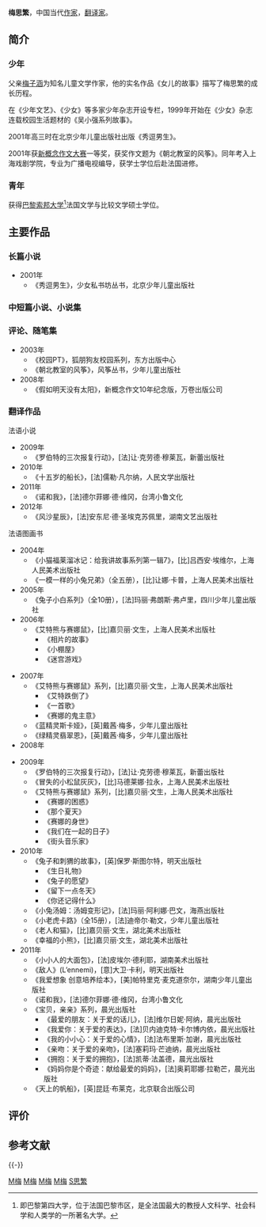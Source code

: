 {{Infobox writer <!-- see Template:Infobox writer -->
| name         = 梅思繁
| image        =
| imagesize    = 
| caption      = 梅思繁
| pseudonym    = 
| birthdate    = 
| birthplace   = {{PRC}}[[上海|上海]]
| deathdate    = 
| deathplace   = 
| occupation   = [[作家|作家]]，[[翻译家|翻译家]]
| nationality  = 
| period       = 
| genre        = 
| subject      = 
| movement     = 
| notableworks = 
| spouse       = 
| partner      = 
| children     = 
| relatives    = 
| influences   = 
| influenced   = 
| awards       = 
| signature    = 
| website      = 
}}


'''梅思繁'''，中国当代[[作家|作家]]，[[翻译家|翻译家]]。

== 简介 ==
=== 少年 ===
父亲[[梅子涵|梅子涵]]为知名儿童文学作家，他的实名作品《女儿的故事》描写了梅思繁的成长历程。

在《少年文艺》、《少女》等多家少年杂志开设专栏，1999年开始在《少女》杂志连载校园生活题材的《吴小强系列故事》。

2001年高三时在北京少年儿童出版社出版《秀逗男生》。

2001年获[[新概念作文大赛|新概念作文大赛]]一等奖，获奖作文题为《朝北教室的风筝》。同年考入上海戏剧学院，专业为广播电视编导，获学士学位后赴法国进修。

=== 青年 ===
获得[[巴黎索邦大学|巴黎索邦大学]]<ref>即巴黎第四大学，位于法国巴黎市区，是全法国最大的教授人文科学、社会科学和人类学的一所著名大学。</ref>法国文学与比较文学硕士学位。

== 主要作品 ==
=== 长篇小说 ===
*2001年
**《秀逗男生》，少女私书坊丛书，北京少年儿童出版社

=== 中短篇小说、小说集 ===

=== 评论、随笔集 ===
*2003年
**《校园PT》，狐朋狗友校园系列，东方出版中心
**《朝北教室的风筝》，风筝丛书，少年儿童出版社
*2008年
**《假如明天没有太阳》，新概念作文10年纪念版，万卷出版公司

=== 翻译作品 ===
法语小说
*2009年
**《罗伯特的三次报复行动》，[法]让·克劳德·穆莱瓦，新蕾出版社
*2010年
**《十五岁的船长》，[法]儒勒·凡尔纳，人民文学出版社
*2011年
**《诺和我》，[法]德尔菲娜·德·维冈，台湾小鲁文化
*2012年
**《风沙星辰》，[法]安东尼·德·圣埃克苏佩里，湖南文艺出版社



法语图画书
*2004年
**《小猫福莱溜冰记：给我讲故事系列第一辑7》，[比]吕西安·埃维尔，上海人民美术出版社
**《一模一样的小兔兄弟》（全五册），[比]让娜·卡普，上海人民美术出版社
*2005年
**《兔子小白系列》（全10册），[法]玛丽·弗朗斯·弗卢里，四川少年儿童出版社
*2006年
**《艾特熊与赛娜鼠》，[比]嘉贝丽·文生，上海人民美术出版社
***《相片的故事》
***《小棚屋》
***《迷宫游戏》
 
*2007年
**《艾特熊与赛娜鼠》系列，[比]嘉贝丽·文生，上海人民美术出版社
***《艾特跌倒了》
***《一首歌》
***《赛娜的鬼主意》
**《蓝精灵斯卡娅》，[英]戴茜·梅多，少年儿童出版社
**《绿精灵翡翠恩》，[英]戴茜·梅多，少年儿童出版社
*2008年

*2009年
**《罗伯特的三次报复行动》，[法]让·克劳德·穆莱瓦，新蕾出版社
**《冒失的小松鼠灰灰》，[比]马德莱娜·拉永，上海人民美术出版社
**《艾特熊与赛娜鼠》系列，[比]嘉贝丽·文生，上海人民美术出版社
***《赛娜的困惑》
***《那个夏天》
***《赛娜的身世》
***《我们在一起的日子》
***《街头音乐家》
*2010年
**《兔子和刺猬的故事》，[英]保罗·斯图尔特，明天出版社
***《生日礼物》
***《兔子的愿望》
***《留下一点冬天》
***《你还记得什么》
**《小兔汤姆：汤姆变形记》，[法]玛丽·阿利娜·巴文，海燕出版社
**《小老虎卡路》（全15册），[法]迪帝尔·勒文，少年儿童出版社
**《老人和猫》，[比]嘉贝丽·文生，湖北美术出版社
**《幸福的小熊》，[比]嘉贝丽·文生，湖北美术出版社
*2011年
**《小小人的大面包》，[法]皮埃尔·德利耶，湖南美术出版社
**《敌人》(L’ennemi)，[意]大卫·卡利，明天出版社
**《我爱想象 创意培养绘本》，[美]帕特里克·麦克道奈尔，湖南少年儿童出版社
**《诺和我》，[法]德尔菲娜·德·维冈，台湾小鲁文化
**《宝贝，亲亲》系列，晨光出版社
***《最爱的朋友：关于爱的话儿》，[法]维尔日妮·阿纳，晨光出版社
***《我爱你：关于爱的表达》，[法]贝内迪克特·卡尔博内依，晨光出版社
***《我的小小心：关于爱的心情》，[法]法布里斯·加谢，晨光出版社
***《亲吻：关于爱的亲吻》，[法]塞莉玛·芒迪纳，晨光出版社
***《拥抱：关于爱的拥抱》，[法]凯蒂·法盖德，晨光出版社
***《妈妈你是个奇迹：献给最爱的妈妈》，[法]奥莉耶娜·拉勒芒，晨光出版社
**《天上的帆船》，[英]昆廷·布莱克，北京联合出版公司

== 评价 ==

==参考文献==
<div class="references-small">
<references />
</div>

{{-}}
[[Category:上海人|M梅]]
[[Category:中華人民共和國小說家|M梅]]
[[Category:中華人民共和國翻译家|M梅]]
[[Category:中華人民共和國散文家|M梅]]
[[Category:梅姓|S思繁]]